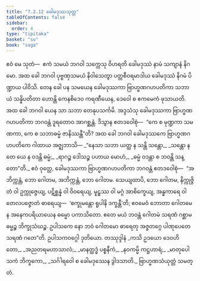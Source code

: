 ```yaml
---
title: "7.2.12 ခေါမဒုဿသုတ္တ"
tableOfContents: false
sidebar:
  order: 4
type: "tipitaka"
basket: "su"
book: "saga"
---
```



<DynamicBreadcrumb />

<Division number="208" book="saga">

<Paragraph number="1293" book="saga">
ဧဝံ မေ သုတံ—  ဧကံ သမယံ ဘဂဝါ သက္ကေသု ဝိဟရတိ ခေါမဒုဿံ နာမံ သကျာနံ နိဂမော. အထ ခေါ ဘဂဝါ ပုဗ္ဗဏှသမယံ နိဝါသေတွာ ပတ္တစီဝရမာဒါယ ခေါမဒုဿံ နိဂမံ ပိဏ္ဍာယ ပါဝိသိ. တေန ခေါ ပန သမယေန ခေါမဒုဿကာ ဗြာဟ္မဏဂဟပတိကာ သဘာယံ သန္နိပတိတာ ဟောန္တိ ကေနစိဒေဝ ကရဏီယေန, ဒေဝေါ စ ဧကမေကံ ဖုသာယတိ. အထ ခေါ ဘဂဝါ ယေန သာ သဘာ တေနုပသင်္ကမိ. အဒ္ဒသံသု ခေါမဒုဿကာ ဗြာဟ္မဏဂဟပတိကာ ဘဂဝန္တံ ဒူရတောဝ အာဂစ္ဆန္တံ. ဒိသွာန ဧတဒဝေါစုံ—  “ကေ စ မုဏ္ဍကာ သမဏကာ, ကေ စ သဘာဓမ္မံ ဇာနိဿန္တီ”တိ? အထ ခေါ ဘဂဝါ ခေါမဒုဿကေ ဗြာဟ္မဏဂဟပတိကေ ဂါထာယ အဇ္ဈဘာသိ—
</Paragraph>

<Paragraph number="1294" type="verses" book="saga">
_“နေသာ သဘာ ယတ္ထ န သန္တိ သန္တော,_  
_သန္တော န တေ ယေ န ဝဒန္တိ ဓမ္မံ;_  
_ရာဂဉ္စ ဒေါသဉ္စ ပဟာယ မောဟံ,_  
_ဓမ္မံ ဝဒန္တာ စ ဘဝန္တိ သန္တော”တိ._  

</Paragraph>

<Paragraph number="1295" book="saga">
ဧဝံ ဝုတ္တေ, ခေါမဒုဿကာ ဗြာဟ္မဏဂဟပတိကာ ဘဂဝန္တံ ဧတဒဝေါစုံ—  “အဘိက္ကန္တံ, ဘော ဂေါတမ, အဘိက္ကန္တံ, ဘော ဂေါတမ. သေယျထာပိ, ဘော ဂေါတမ, နိက္ကုဇ္ဇိတံ ဝါ ဥက္ကုဇ္ဇေယျ, ပဋိစ္ဆန္နံ ဝါ ဝိဝရေယျ, မူဠှဿ ဝါ မဂ္ဂံ အာစိက္ခေယျ, အန္ဓကာရေ ဝါ တေလပဇ္ဇောတံ ဓာရေယျ—  ‘စက္ခုမန္တော ရူပါနိ ဒက္ခန္တီ’တိ; ဧဝမေဝံ ဘောတာ ဂေါတမေန အနေကပရိယာယေန ဓမ္မော ပကာသိတော. ဧတေ မယံ ဘဝန္တံ ဂေါတမံ သရဏံ ဂစ္ဆာမ ဓမ္မဉ္စ ဘိက္ခုသံဃဉ္စ. ဥပါသကေ နော ဘဝံ ဂေါတမော ဓာရေတု အဇ္ဇတဂ္ဂေ ပါဏုပေတေ သရဏံ ဂတေ”တိ.

</Paragraph>
</Division>

<Paragraph number="1296" type="center" book="saga">
ဥပါသကဝဂ္ဂေါ ဒုတိယော.



</Paragraph>

<Paragraph number="1297" type="center" book="saga">
တဿုဒ္ဒါနံ


</Paragraph>

<Paragraph number="1298" type="verses" book="saga">
_ကသိ ဥဒယော ဒေဝဟိတော,_  
_အညတရမဟာသာလံ;_  
_မာနတ္ထဒ္ဓံ ပစ္စနီကံ,_  
_နဝကမ္မိ ကဋ္ဌဟာရံ;_  
_မာတုပေါသကံ ဘိက္ခကော,_  
_သင်္ဂါရဝေါ စ ခေါမဒုဿေန ဒွါဒသာတိ._  


</Paragraph>

<Paragraph number="1299" type="center" book="saga">
ဗြာဟ္မဏသံယုတ္တံ သမတ္တံ.
</Paragraph>